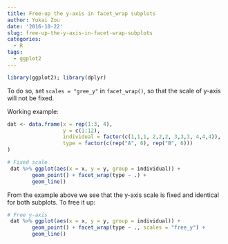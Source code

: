 ```yaml
---
title: Free-up the y-axis in facet_wrap subplots
author: Yukai Zou
date: '2016-10-22'
slug: free-up-the-y-axis-in-facet-wrap-subplots
categories:
  - R
tags:
  - ggplot2
---
```


```r
library(ggplot2); library(dplyr)
```

To do so, set `scales = "gree_y"` in `facet_wrap()`, so that the scale of y-axis will not be fixed.

Working example:

```r
dat <- data.frame(x = rep(1:3, 4),
                  y = c(1:12), 
                  individual = factor(c(1,1,1, 2,2,2, 3,3,3, 4,4,4)),
                  type = factor(c(rep("A", 6), rep("B", 6)))
)

# Fixed scale
 dat %>% ggplot(aes(x = x, y = y, group = individual)) +
        geom_point() + facet_wrap(type ~ .) +
        geom_line()
```

From the example above we see that the y-axis scale is fixed and identical for both subplots. To free it up:

```r
# Free y-axis
 dat %>% ggplot(aes(x = x, y = y, group = individual)) +
        geom_point() + facet_wrap(type ~ ., scales = "free_y") +
        geom_line()
```

